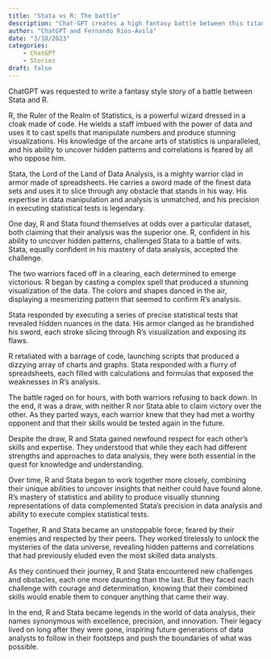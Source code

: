```yaml
---
title: "Stata vs R: The battle"
description: "Chat-GPT creates a high fantasy battle between this titans"
author: "ChatGPT and Fernando Rios-Avila"
date: "3/18/2023"
categories: 
    - ChatGPT
    - Stories
draft: false
---
```


:::{.callout-note}
ChatGPT was requested to write a fantasy style story of a battle between Stata and R.
:::

R, the Ruler of the Realm of Statistics, is a powerful wizard dressed in a cloak made of code. He wields a staff imbued with the power of data and uses it to cast spells that manipulate numbers and produce stunning visualizations. His knowledge of the arcane arts of statistics is unparalleled, and his ability to uncover hidden patterns and correlations is feared by all who oppose him.

Stata, the Lord of the Land of Data Analysis, is a mighty warrior clad in armor made of spreadsheets. He carries a sword made of the finest data sets and uses it to slice through any obstacle that stands in his way. His expertise in data manipulation and analysis is unmatched, and his precision in executing statistical tests is legendary.

One day, R and Stata found themselves at odds over a particular dataset, both claiming that their analysis was the superior one. R, confident in his ability to uncover hidden patterns, challenged Stata to a battle of wits. Stata, equally confident in his mastery of data analysis, accepted the challenge.

The two warriors faced off in a clearing, each determined to emerge victorious. R began by casting a complex spell that produced a stunning visualization of the data. The colors and shapes danced in the air, displaying a mesmerizing pattern that seemed to confirm R's analysis.

Stata responded by executing a series of precise statistical tests that revealed hidden nuances in the data. His armor clanged as he brandished his sword, each stroke slicing through R's visualization and exposing its flaws.

R retaliated with a barrage of code, launching scripts that produced a dizzying array of charts and graphs. Stata responded with a flurry of spreadsheets, each filled with calculations and formulas that exposed the weaknesses in R's analysis.

The battle raged on for hours, with both warriors refusing to back down. In the end, it was a draw, with neither R nor Stata able to claim victory over the other. As they parted ways, each warrior knew that they had met a worthy opponent and that their skills would be tested again in the future.

Despite the draw, R and Stata gained newfound respect for each other's skills and expertise. They understood that while they each had different strengths and approaches to data analysis, they were both essential in the quest for knowledge and understanding.

Over time, R and Stata began to work together more closely, combining their unique abilities to uncover insights that neither could have found alone. R's mastery of statistics and ability to produce visually stunning representations of data complemented Stata's precision in data analysis and ability to execute complex statistical tests.

Together, R and Stata became an unstoppable force, feared by their enemies and respected by their peers. They worked tirelessly to unlock the mysteries of the data universe, revealing hidden patterns and correlations that had previously eluded even the most skilled data analysts.

As they continued their journey, R and Stata encountered new challenges and obstacles, each one more daunting than the last. But they faced each challenge with courage and determination, knowing that their combined skills would enable them to conquer anything that came their way.

In the end, R and Stata became legends in the world of data analysis, their names synonymous with excellence, precision, and innovation. Their legacy lived on long after they were gone, inspiring future generations of data analysts to follow in their footsteps and push the boundaries of what was possible.